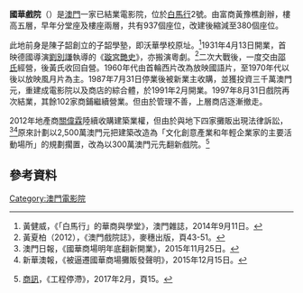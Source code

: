 {{coord|22.1945081|N|113.5400157|E|display=title}}
'''國華戲院'''（{{lang-pt|Teatro Capitol}}）是[[澳門|澳門]]一家已結業電影院，位於[[白馬行|白馬行]]2號。由富商黃豫樵創辦，樓高五層，早年分堂座及樓座兩層，共有937個座位，改建後縮減至380個座位。

此地前身是陳子韶創立的子韶學塾，即沃華學校原址。<ref>黃健威，《「白馬行」的華商與學堂》，澳門雜誌，2014年9月11日。</ref>1931年4月13日開業，首映德國導演[[劉別謙|劉別謙]]執導的《[[璇宮艷史|璇宮艷史]]》，亦搬演粵劇。<ref>黃夏柏（2012），《澳門戲院誌》，麥穗出版，頁43-51。</ref>二次大戰後，一度交由[[邵氏|邵氏]]經營，後黃氏收回自營。1960年代由首輪西片改為放映國語片，至1970年代以後以放映風月片為主。1987年7月31日停業後被新業主收購，並獲投資三千萬澳門元，重建成電影院以及商店的綜合體，於1991年2月開業。1997年8月31日戲院再次結業，其餘102家商鋪繼續營業。但由於管理不善，上層商店逐漸撤走。

2012年地產商[[關偉霖|關偉霖]]陸續收購建築業權，但由於與地下四家攤販出現法律訴訟，<ref>澳門日報，《國華商場明年底翻新開業》，2015年11月25日。</ref><ref>新華澳報，《被逼遷國華商場攤販發聲明》，2015年12月15日。</ref>原來計劃以2,500萬澳門元把建築改造為「文化創意產業和年輕企業家的主要活動場所」的規劃擱置，改為以300萬澳門元先翻新戲院。<ref>{{Cite news|url=http://macaubusiness.com/%E5%B7%A5%E7%A8%8B%E5%81%9C%E6%BB%AF/|title=工程停滯|accessdate=2017-09-10|archive-date=2017-09-08|archive-url=https://web.archive.org/web/20170908234222/http://macaubusiness.com/%E5%B7%A5%E7%A8%8B%E5%81%9C%E6%BB%AF/|dead-url=no}}[[商訊|商訊]]，《工程停滯》，2017年2月，頁15。</ref>

==參考資料==
{{reflist}}

[[Category:澳門電影院|Category:澳門電影院]]